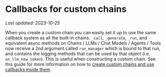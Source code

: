 # Callbacks for custom chains
*Last updated: 2023-10-25*

 When you create a custom chain you can easily set it up to use the same callback system as all the built-in chains.
`_call`, `_generate`, `_run`, and equivalent async methods on Chains / LLMs / Chat Models / Agents / Tools now receive a 2nd argument called `run_manager` which is bound to that run, and contains the logging methods that can be used by that object (i.e. `on_llm_new_token`). This is useful when constructing a custom chain. See this guide for more information on how to [create custom chains and use callbacks inside them](/docs/modules/chains/how_to/custom_chain).



